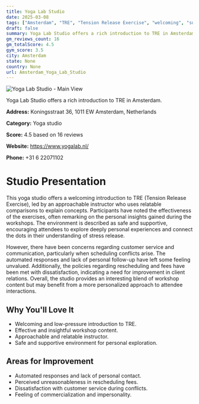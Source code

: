 ```yaml
---
title: Yoga Lab Studio
date: 2025-03-08
tags: ["Amsterdam", "TRE", "Tension Release Exercise", "welcoming", "supportive", "Amsterdam"]  
draft: false
summary: Yoga Lab Studio offers a rich introduction to TRE in Amsterdam.
gm_reviews_count: 16
gm_totalScore: 4.5
gym_score: 3.5
city: Amsterdam
state: None
country: None
url: Amsterdam_Yoga_Lab_Studio
---
```


<div className="aspect-[16/9] relative my-8">
  <img 
    src="https://streetviewpixels-pa.googleapis.com/v1/thumbnail?panoid=okn9WUdRd1DWMbQu4E2yWA&cb_client=search.gws-prod.gps&w=408&h=240&yaw=260.39633&pitch=0&thumbfov=100"
    alt="Yoga Lab Studio - Main View"
    className="object-cover absolute inset-0 w-full h-full rounded-lg"
  />
</div>

Yoga Lab Studio offers a rich introduction to TRE in Amsterdam.

**Address:** Koningsstraat 36, 1011 EW Amsterdam, Netherlands

**Category:** Yoga studio

**Score:** 4.5 based on 16 reviews

**Website:** https://www.yogalab.nl/

**Phone:** +31 6 22071102

# Studio Presentation

This yoga studio offers a welcoming introduction to TRE (Tension Release Exercise), led by an approachable instructor who uses relatable comparisons to explain concepts. Participants have noted the effectiveness of the exercises, often remarking on the personal insights gained during the workshops. The environment is described as safe and supportive, encouraging attendees to explore deeply personal experiences and connect the dots in their understanding of stress release.

However, there have been concerns regarding customer service and communication, particularly when scheduling conflicts arise. The automated responses and lack of personal follow-up have left some feeling unvalued. Additionally, the policies regarding rescheduling and fees have been met with dissatisfaction, indicating a need for improvement in client relations. Overall, the studio provides an interesting blend of workshop content but may benefit from a more personalized approach to attendee interactions.

## Why You'll Love It

- Welcoming and low-pressure introduction to TRE.
- Effective and insightful workshop content.
- Approachable and relatable instructor.
- Safe and supportive environment for personal exploration.

## Areas for Improvement

- Automated responses and lack of personal contact.
- Perceived unreasonableness in rescheduling fees.
- Dissatisfaction with customer service during conflicts.
- Feeling of commercialization and impersonality.

<div className="grid grid-cols-1 xl:grid-cols-2 gap-4 my-8">

</div>